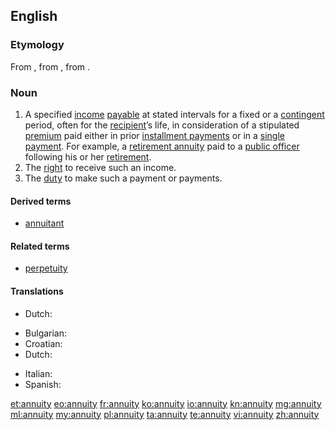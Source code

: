 ==English==
{{wikipedia}}

{{rfp|lang=en}}

===Etymology===
From {{etyl|fr}} {{term|annuité||}}, from {{etyl|ML.}} {{term|annuitās||}}, from {{etyl|la}} {{term|annuus||annual}}.

===Noun===
{{en-noun|annuities}}

# A specified [[income]] [[payable]] at stated intervals for a fixed or a [[contingent]] period, often for the [[recipient]]’s life, in consideration of a stipulated [[premium]] paid either in prior [[installment payment|installment payments]] or in a [[single payment]]. For example, a [[retirement annuity]] paid to a [[public officer]] following his or her [[retirement]].
# The [[right]] to receive such an income.
# The [[duty]] to make such a payment or payments.

====Derived terms====
* [[annuitant]]

====Related terms====
* [[perpetuity]]

====Translations====
{{trans-top|income payable at stated intervals}}
* Dutch: {{t-|nl|lijfrente|f}}
{{trans-mid}}
{{trans-bottom}}

{{trans-top|right to periodic payment}}
* Bulgarian: {{t-|bg|годишна рента}}
* Croatian: {{t-|hr|anuitet|m}}
* Dutch: {{t-|nl|lijfrente|f}}
{{trans-mid}}
* Italian: {{t+|it|annualità}}
* Spanish: {{t+|es|anualidad|f}}
{{trans-bottom}}

{{trans-top|duty to make such payments}}
{{trans-mid}}
{{trans-bottom}}

[[et:annuity]]
[[eo:annuity]]
[[fr:annuity]]
[[ko:annuity]]
[[io:annuity]]
[[kn:annuity]]
[[mg:annuity]]
[[ml:annuity]]
[[my:annuity]]
[[pl:annuity]]
[[ta:annuity]]
[[te:annuity]]
[[vi:annuity]]
[[zh:annuity]]